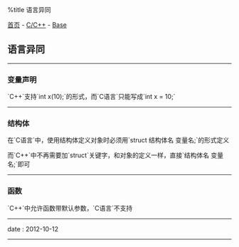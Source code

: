 %title 语言异同

[[../../../index|首页]] - [[../index|C/C++]] - [[index|Base]]
==语言异同==
----
===变量声明===

`C++`支持`int x(10);`的形式，而`C语言`只能写成`int x = 10;`
----
===结构体===

在`C语言`中，使用结构体定义对象时必须用`struct 结构体名 变量名;`的形式定义

而`C++`中不再需要加`struct`关键字，和对象的定义一样，直接`结构体名 变量名;`即可
----
===函数===

`C++`中允许函数带默认参数，`C语言`不支持
----
<red>date</red> : 2012-10-12
----
